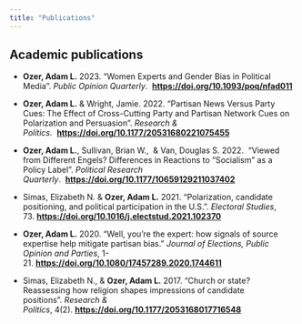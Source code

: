 ---
title: "Publications"
---

## Academic publications

-   **Ozer, Adam L.** 2023. “Women Experts and Gender Bias in Political Media”. *Public Opinion Quarterly*.  [**https://doi.org/10.1093/poq/nfad011**](https://doi.org/10.1093/poq/nfad011)

-   **Ozer, Adam L.** & Wright, Jamie. 2022. “Partisan News Versus Party Cues: The Effect of Cross-Cutting Party and Partisan Network Cues on Polarization and Persuasion”. *Research & Politics.*  [**https://doi.org/10.1177/20531680221075455**](https://doi.org/10.1177/20531680221075455)

-   **Ozer, Adam L.**, Sullivan, Brian W.,  & Van, Douglas S. 2022.  "Viewed from Different Engels? Differences in Reactions to “Socialism” as a Policy Label". *Political Research Quarterly*.  [**https://doi.org/10.1177/10659129211037402**](https://doi.org/10.1177/10659129211037402)

-   Simas, Elizabeth N. & **Ozer, Adam L.** 2021. “Polarization, candidate positioning, and political participation in the U.S.”. *Electoral Studies*, 73. [**https://doi.org/10.1016/j.electstud.2021.102370**](https://doi.org/10.1016/j.electstud.2021.102370)

-   **Ozer, Adam L.** 2020. "Well, you’re the expert: how signals of source expertise help mitigate partisan bias." *Journal of Elections, Public Opinion and Parties*, 1-21. [**https://doi.org/10.1080/17457289.2020.1744611**](https://doi.org/10.1080/17457289.2020.1744611)

-   Simas, Elizabeth N., & **Ozer, Adam L.** 2017. "Church or state? Reassessing how religion shapes impressions of candidate positions". *Research & Politics*, 4(2). [**https://doi.org/10.1177/2053168017716548**](https://doi.org/10.1177%2F2053168017716548)
